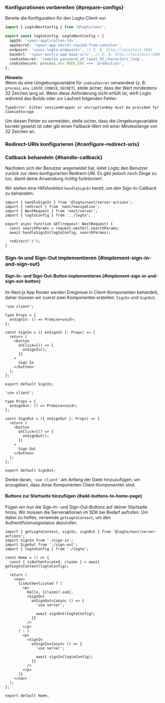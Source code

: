 

### Konfigurationen vorbereiten \{#prepare-configs}

Bereite die Konfiguration für den Logto-Client vor:

```ts title="app/logto.ts"
import { LogtoNextConfig } from '@logto/next';

export const logtoConfig: LogtoNextConfig = {
  appId: '<your-application-id>',
  appSecret: '<your-app-secret-copied-from-console>',
  endpoint: '<your-logto-endpoint>', // Z. B. http://localhost:3001
  baseUrl: '<your-nextjs-app-base-url>', // Z. B. http://localhost:3000
  cookieSecret: 'complex_password_at_least_32_characters_long',
  cookieSecure: process.env.NODE_ENV === 'production',
};
```

**Hinweis:**  
Wenn du eine Umgebungsvariable für `cookieSecret` verwendest (z. B. `process.env.LOGTO_COOKIE_SECRET`), stelle sicher, dass der Wert mindestens 32 Zeichen lang ist. Wenn diese Anforderung nicht erfüllt ist, wirft Logto während des Builds oder zur Laufzeit folgenden Fehler:

`TypeError: Either sessionWrapper or encryptionKey must be provided for CookieStorage`

Um diesen Fehler zu vermeiden, stelle sicher, dass die Umgebungsvariable korrekt gesetzt ist oder gib einen Fallback-Wert mit einer Mindestlänge von 32 Zeichen an.

### Redirect-URIs konfigurieren \{#configure-redirect-uris}

<SignInFlowSummary />

<AssumingUrl />

<WebConfigureRedirectUris />

### Callback behandeln \{#handle-callback}

Nachdem sich der Benutzer angemeldet hat, leitet Logto den Benutzer zurück zur oben konfigurierten Redirect-URI. Es gibt jedoch noch Dinge zu tun, damit deine Anwendung richtig funktioniert.

Wir stellen eine Hilfsfunktion `handleSignIn` bereit, um den Sign-In-Callback zu behandeln:

```tsx title="app/callback/route.ts"
import { handleSignIn } from '@logto/next/server-actions';
import { redirect } from 'next/navigation';
import { NextRequest } from 'next/server';
import { logtoConfig } from '../logto';

export async function GET(request: NextRequest) {
  const searchParams = request.nextUrl.searchParams;
  await handleSignIn(logtoConfig, searchParams);

  redirect('/');
}
```

### Sign-In und Sign-Out implementieren \{#implement-sign-in-and-sign-out}

#### Sign-In- und Sign-Out-Button implementieren \{#implement-sign-in-and-sign-out-button}

Im Next.js App Router werden Ereignisse in Client-Komponenten behandelt, daher müssen wir zuerst zwei Komponenten erstellen: `SignIn` und `SignOut`.

```tsx title="app/sign-in.tsx"
'use client';

type Props = {
  onSignIn: () => Promise<void>;
};

const SignIn = ({ onSignIn }: Props) => {
  return (
    <button
      onClick={() => {
        onSignIn();
      }}
    >
      Sign In
    </button>
  );
};

export default SignIn;
```

```tsx title="app/sign-out.tsx"
'use client';

type Props = {
  onSignOut: () => Promise<void>;
};

const SignOut = ({ onSignOut }: Props) => {
  return (
    <button
      onClick={() => {
        onSignOut();
      }}
    >
      Sign Out
    </button>
  );
};

export default SignOut;
```

Denke daran, `'use client'` am Anfang der Datei hinzuzufügen, um anzugeben, dass diese Komponenten Client-Komponenten sind.

#### Buttons zur Startseite hinzufügen \{#add-buttons-to-home-page}

<ServerActionsTip />

Fügen wir nun die Sign-In- und Sign-Out-Buttons auf deiner Startseite hinzu. Wir müssen die Serveraktionen im SDK bei Bedarf aufrufen. Um dabei zu helfen, verwende `getLogtoContext`, um den Authentifizierungsstatus abzurufen.

```tsx title="app/page.tsx"
import { getLogtoContext, signIn, signOut } from '@logto/next/server-actions';
import SignIn from './sign-in';
import SignOut from './sign-out';
import { logtoConfig } from './logto';

const Home = () => {
  const { isAuthenticated, claims } = await getLogtoContext(logtoConfig);

  return (
    <nav>
      {isAuthenticated ? (
        <p>
          Hallo, {claims?.sub},
          <SignOut
            onSignOut={async () => {
              'use server';

              await signOut(logtoConfig);
            }}
          />
        </p>
      ) : (
        <p>
          <SignIn
            onSignIn={async () => {
              'use server';

              await signIn(logtoConfig);
            }}
          />
        </p>
      )}
    </nav>
  );
};

export default Home;
```

<Checkpoint />
